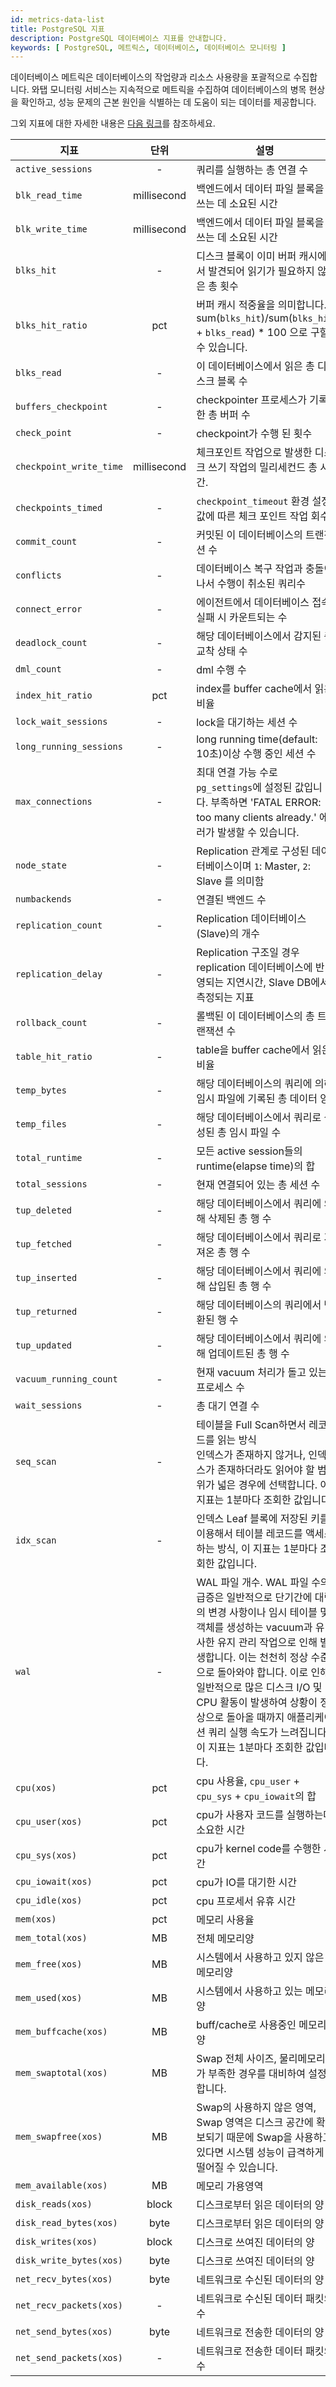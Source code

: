 ```yaml
---
id: metrics-data-list
title: PostgreSQL 지표
description: PostgreSQL 데이터베이스 지표를 안내합니다.
keywords: [ PostgreSQL, 메트릭스, 데이터베이스, 데이터베이스 모니터링 ]
---
```


데이터베이스 메트릭은 데이터베이스의 작업량과 리소스 사용량을 포괄적으로 수집합니다. 와탭 모니터링 서비스는 지속적으로 메트릭을 수집하여 데이터베이스의 병목 현상을 확인하고, 성능 문제의 근본 원인을 식별하는 데 도움이 되는 데이터를 제공합니다.

그외 지표에 대한 자세한 내용은 [다음 링크](https://www.postgresql.org/docs/)를 참조하세요.

| 지표 | 단위 | 설명 | 카테고리 |
| -- | :---: | -- | -- |
| `active_sessions` | - | 쿼리를 실행하는 총 연결 수 | Connection |
| `blk_read_time` | millisecond | 백엔드에서 데이터 파일 블록을 쓰는 데 소요된 시간 | I/O |
| `blk_write_time` | millisecond | 백엔드에서 데이터 파일 블록을 쓰는 데 소요된 시간 | I/O |
| `blks_hit` | - | 디스크 블록이 이미 버퍼 캐시에서 발견되어 읽기가 필요하지 않은 총 횟수 | I/O |
| `blks_hit_ratio` |  pct | 버퍼 캐시 적중율을 의미합니다. sum(`blks_hit`)/sum(`blks_hit` + `blks_read`) \* 100 으로 구할 수 있습니다. | I/O |
| `blks_read` | - | 이 데이터베이스에서 읽은 총 디스크 블록 수 | I/O |
| `buffers_checkpoint` | - | checkpointer 프로세스가 기록한 총 버퍼 수 | Info |
| `check_point` | - | checkpoint가 수행 된 횟수 | Troughput |
| `checkpoint_write_time` | millisecond | 체크포인트 작업으로 발생한 디스크 쓰기 작업의 밀리세컨드 총 시간. | Troughput |
| `checkpoints_timed` | - | `checkpoint_timeout` 환경 설정값에 따른 체크 포인트 작업 회수 | Troughput |
| `commit_count` | - | 커밋된 이 데이터베이스의 트랜잭션 수 | Troughput |
| `conflicts` | - | 데이터베이스 복구 작업과 충돌이 나서 수행이 취소된 쿼리수 | Troughput |
| `connect_error` | - | 에이전트에서 데이터베이스 접속 실패 시 카운트되는 수 | Connection |
| `deadlock_count` | - | 해당 데이터베이스에서 감지된 총 교착 상태 수 | Performance |
| `dml_count` | - | dml 수행 수 | Troughput |
| `index_hit_ratio` |  pct | index를 buffer cache에서 읽은 비율 | Performance |
| `lock_wait_sessions` | - | lock을 대기하는 세션 수 | Performance |
| `long_running_sessions` | - | long running time(default: 10초)이상 수행 중인 세션 수 | Performance |
| `max_connections` | - | 최대 연결 가능 수로 `pg_settings`에 설정된 값입니다. 부족하면 'FATAL ERROR: too many clients already.' 에러가 발생할 수 있습니다. | Info |
| `node_state` | - | Replication 관계로 구성된 데이터베이스이며 `1`: Master, `2`: Slave 를 의미함 | Info |
| `numbackends` | - | 연결된 백엔드 수 | Info |
| `replication_count` | - | Replication 데이터베이스(Slave)의 개수 | Performance |
| `replication_delay` | - | Replication 구조일 경우 replication 데이터베이스에 반영되는 지연시간, Slave DB에서 측정되는 지표 | Performance |
| `rollback_count` | - | 롤백된 이 데이터베이스의 총 트랜잭션 수 | Performance |
| `table_hit_ratio` | - | table을 buffer cache에서 읽은 비율 | Performance |
| `temp_bytes` | - | 해당 데이터베이스의 쿼리에 의해 임시 파일에 기록된 총 데이터 양 | Performance |
| `temp_files` | - | 해당 데이터베이스에서 쿼리로 생성된 총 임시 파일 수 | Performance |
| `total_runtime` | - | 모든 active session들의 runtime(elapse time)의 합 | Performance |
| `total_sessions` | - | 현재 연결되어 있는 총 세션 수 | Connection |
| `tup_deleted` | - | 해당 데이터베이스에서 쿼리에 의해 삭제된 총 행 수 | Troughput |
| `tup_fetched` | - | 해당 데이터베이스에서 쿼리로 가져온 총 행 수 | Troughput |
| `tup_inserted` | - | 해당 데이터베이스에서 쿼리에 의해 삽입된 총 행 수 | Troughput |
| `tup_returned` | - | 해당 데이터베이스의 쿼리에서 반환된 행 수 | Troughput |
| `tup_updated` | - | 해당 데이터베이스에서 쿼리에 의해 업데이트된 총 행 수 | Troughput |
| `vacuum_running_count` | - | 현재 vacuum 처리가 돌고 있는 프로세스 수 | Performance |
| `wait_sessions` | - | 총 대기 연결 수 | Performance |
| `seq_scan` | - | 테이블을 Full Scan하면서 레코드를 읽는 방식<br/>인덱스가 존재하지 않거나, 인덱스가 존재하더라도 읽어야 할 범위가 넓은 경우에 선택합니다. 이 지표는 1분마다 조회한 값입니다. | Performance |
| `idx_scan` | - | 인덱스 Leaf 블록에 저장된 키를 이용해서 테이블 레코드를 액세스하는 방식, 이 지표는 1분마다 조회한 값입니다. | Performance |
| `wal` | - | WAL 파일 개수. WAL 파일 수의 급증은 일반적으로 단기간에 대량의 변경 사항이나 임시 테이블 및 객체를 생성하는 vacuum과 유사한 유지 관리 작업으로 인해 발생합니다. 이는 천천히 정상 수준으로 돌아와야 합니다. 이로 인해 일반적으로 많은 디스크 I/O 및 CPU 활동이 발생하여 상황이 정상으로 돌아올 때까지 애플리케이션 쿼리 실행 속도가 느려집니다. 이 지표는 1분마다 조회한 값입니다. | Performance |
| `cpu(xos)` |  pct | cpu 사용율, `cpu_user` + `cpu_sys` + `cpu_iowait`의 합 | XOS |
| `cpu_user(xos)` |  pct | cpu가 사용자 코드를 실행하는데 소요한 시간 | XOS |
| `cpu_sys(xos)` |  pct | cpu가 kernel code를 수행한 시간 | XOS |
| `cpu_iowait(xos)` |  pct | cpu가 IO를 대기한 시간 | XOS |
| `cpu_idle(xos)` |  pct | cpu 프로세서 유휴 시간 | XOS |
| `mem(xos)` |  pct | 메모리 사용율 | XOS |
| `mem_total(xos)` |  MB | 전체 메모리양 | XOS |
| `mem_free(xos)` |  MB | 시스템에서 사용하고 있지 않은 메모리양 | XOS |
| `mem_used(xos)` |  MB | 시스템에서 사용하고 있는 메모리양 | XOS |
| `mem_buffcache(xos)` |  MB | buff/cache로 사용중인 메모리양 | XOS |
| `mem_swaptotal(xos)` |  MB | Swap 전체 사이즈, 물리메모리가 부족한 경우를 대비하여 설정합니다. | XOS |
| `mem_swapfree(xos)` |  MB | Swap의 사용하지 않은 영역, Swap 영역은 디스크 공간에 확보되기 때문에 Swap을 사용하고 있다면 시스템 성능이 급격하게 떨어질 수 있습니다. | XOS |
| `mem_available(xos)` |  MB | 메모리 가용영역 | XOS |
| `disk_reads(xos)` | block | 디스크로부터 읽은 데이터의 양 | XOS |
| `disk_read_bytes(xos)` | byte | 디스크로부터 읽은 데이터의 양 | XOS |
| `disk_writes(xos)` | block | 디스크로 쓰여진 데이터의 양 | XOS |
| `disk_write_bytes(xos)` | byte | 디스크로 쓰여진 데이터의 양 | XOS |
| `net_recv_bytes(xos)` | byte | 네트워크로 수신된 데이터의 양 | XOS |
| `net_recv_packets(xos)` |   - | 네트워크로 수신된 데이터 패킷의 수 | XOS |
| `net_send_bytes(xos)` | byte | 네트워크로 전송한 데이터의 양 | XOS |
| `net_send_packets(xos)` |   - | 네트워크로 전송한 데이터 패킷의 수 | XOS |
